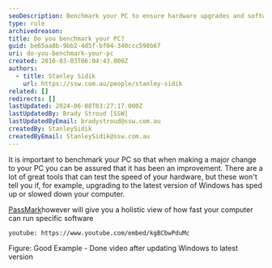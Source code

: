 ```yaml
---
seoDescription: Benchmark your PC to ensure hardware upgrades and software updates improve performance, not hinder it.
type: rule
archivedreason:
title: Do you benchmark your PC?
guid: be65aa8b-9bb2-4d5f-bf04-340ccc598b67
uri: do-you-benchmark-your-pc
created: 2016-03-03T06:04:43.000Z
authors:
  - title: Stanley Sidik
    url: https://ssw.com.au/people/stanley-sidik
related: []
redirects: []
lastUpdated: 2024-06-08T03:27:17.000Z
lastUpdatedBy: Brady Stroud [SSW]
lastUpdatedByEmail: bradystroud@ssw.com.au
createdBy: StanleySidik
createdByEmail: StanleySidik@ssw.com.au
---
```


It is important to benchmark your PC so that when making a major change to your PC you can be assured that it has been an improvement.
There are a lot of great tools that can test the speed of your hardware, but these won't tell you if, for example, upgrading to the latest version of Windows has sped up or slowed down your computer.

[PassMark](http://www.passmark.com/)however will give you a holistic view of how fast your computer can run specific software

`youtube: https://www.youtube.com/embed/kgBCbwPduMc`



Figure: Good Example - Done video after updating Windows to latest version
